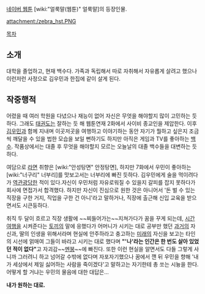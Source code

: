 [[네이버 웹툰]] [wiki:"얼룩말(웹툰)" 얼룩말]의 등장인물.

attachment:/zebra_hst.PNG

[[목차]]
== 소개 ==
대학을 졸업하고, 현재 백수다. 가족과 독립해서 따로 자취해서 자유롭게 살려고 했으나 이런저런 사정으로 김우민과 한집에 같이 살게 된다. 

== 작중행적 ==
어렸을 때 여러 학원을 다녔으나 재능이 없어 자신은 무엇을 해야할지 많이 고민하는 듯 하다. 그래도 [[태권도]]는 잘하는 듯 해 웹툰연재 2화에서 사이비 종교인을 제압한다. 이후 [[김우민]]과 함께 지내며 이곳저곳을 여행하고 이야기하는 동안 자기가 뭘하고 싶은지 조금씩 깨달을 수 있을 법한 모습을 보일 뻔하기도 하지만 아직은 게임과 TV를 좋아하는 [[백수]]. 작품상에서는 대졸 후 무엇을 해야할지 모르는 오늘날의 대졸 백수들을 대변하는 듯 하다. 

여담으로 [[라면]] 취향은 [wiki:"안성탕면" 안정탕면], 하지만 7화에서 우민이 좋아하는 [wiki:"너구리" 너부리]를 맛보고서는 너부리에 빠진 듯하다. 김우민에게 술을 먹이려다가 [[역관광]]당한 적이 있다.자신이 우민처럼 자유로워질 수 있을지 갈피를 잡지 못하다가 회사에 면접가서 합격했다. 하지만 자신이 진심으로 원한 것은 아니어서 '돈 벌 수 있는 직장을 구한 거지, 직업을 구한 건 아니'라고 말하거나, 직장에 출근해 신입 교육을 받으면서도 시큰둥하다. 

취직 두 달이 흐르고 직장 생활에 ~~찌들어가는~~지쳐가다가 꿈을 꾸게 되는데, [[시간여행]]을 시켜준다는 [[토끼]]의 말에 응했다가 어머니가 시키는 대로 공부만 했던 [[과거]]의 자신과, 딸의 인생을 위해서라며 현실에 안주하라고 충고하는 [[미래]]의 자신을 보고는 타인의 시선에 얽매여 그들이 바라고 시키는 대로 했다며 '''"'나'라는 인간은 한 번도 살아 있었던 적이 없다"'''고 자괴감~~[[멘붕]]~~에 빠진다. 또한 이런 현실을 알면서도 다들 그렇게 사니까 그러려니 하고 넘어갈 수밖에 없다며 자포자기했으나 꿈에서 깬 뒤 우민을 향해 '내가 세상에서 제일 싫어하는 사람을 죽이겠다'고 말하고는 자기한테 총 쏘는 시늉을 한다. 어떻게 할 거냐는 우민의 물음에 대한 대답은...

'''내가 원하는 대로.'''
